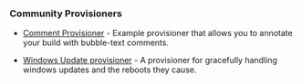 ### Community Provisioners

- [Comment Provisioner](https://github.com/SwampDragons/packer-provisioner-comment) -
  Example provisioner that allows you to annotate your build with bubble-text
  comments.

- [Windows Update provisioner](https://github.com/rgl/packer-plugin-windows-update) -
  A provisioner for gracefully handling windows updates and the reboots they
  cause.
